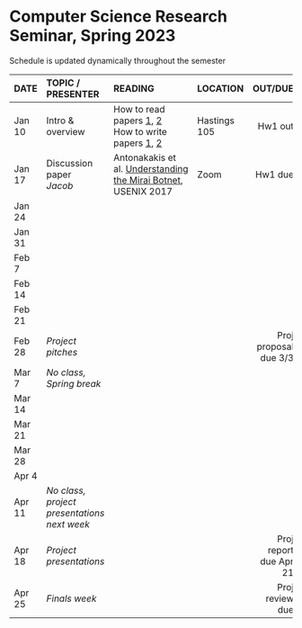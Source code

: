 <h1> Computer Science Research Seminar, Spring 2023 </h1>
Schedule is updated dynamically throughout the semester
</br>

<font size="3">

| DATE        | TOPIC / PRESENTER |READING           |LOCATION |      OUT/DUE |
| ------   |:------------------|:---------------------------------|:------| --------:| 
| Jan 10 | Intro & overview |  How to read papers [1](https://dl.acm.org/citation.cfm?id=1595493), [2](https://dl.acm.org/citation.cfm?id=1273458)<br>How to write papers [1](https://homes.cs.washington.edu/~mernst/advice/write-technical-paper.html), [2](https://www.nature.com/articles/d41586-019-02918-5)       | Hastings 105 |  Hw1 out | 
| Jan 17 | Discussion paper</br>*Jacob* | Antonakakis et al. [Understanding the Mirai Botnet](https://www.usenix.org/system/files/conference/usenixsecurity17/sec17-antonakakis.pdf), USENIX 2017  | Zoom |  Hw1 due | 
| Jan 24 |  |   |  |   | 
| Jan 31 |  |   |  |   | 
| Feb 7 |  |   |  |   | 
| Feb 14 |  |   |  |   | 
| Feb 21 |  |   |  |   | 
| Feb 28 | *Project pitches* |   |  | Proj proposal due 3/3  | 
| Mar 7 | *No class, Spring break* |   |  |   | 
| Mar 14 |  |   |  |   | 
| Mar 21 |  |   |  |   | 
| Mar 28 |  |   |  |   | 
| Apr 4 |  |   |  |   | 
| Apr 11 | *No class, project presentations next week* |   |  |   | 
| Apr 18 | *Project presentations* |   |  | Proj report due Apr 21  | 
| Apr 25 |  *Finals week* |            |            | Proj review due   | 
</font>






